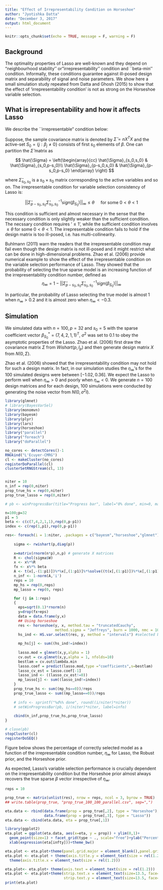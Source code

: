 ```yaml
---
title: "Effect of Irrepresentability Condition on Horseshoe"
author: "Jyotishka Datta"
date: "December 3, 2017"
output: html_document
---
```


```r
knitr::opts_chunk$set(echo = TRUE, message = F, warning = F)
```

## Background

The optimality properties of Lasso are well-known and they depend on "neighbourhood stability'' or "irrepresentability'' condition
and ``beta-min'' condition. Informally, these conditions guarantee against ill-posed design matrix and separability of signal and noise parameters. We show here a small simulation study repeated from Datta and Ghosh (2015) to show that the effect of 'irrepresentability condition' is not as strong on the Horseshoe variable selection. 

## What is irrepresentability and how it affects Lasso

We describe the ``irrepresentable" condition below:\par
Suppose, the sample covariance matrix is denoted by $\hat{\Sigma} = nX^T X$ and the active-set $S_0 = \{ j : \beta_j \neq 0\}$ consists of first $s_0$ elements of $\beta$. One can partition the $\hat{\Sigma}$ matrix as 

$$
\hat{\Sigma} = \left(\begin{array}{cc}    
\hat{\Sigma}_{s_0,s_0} & \hat{\Sigma}_{s_0,p-s_0}\\
\hat{\Sigma}_{p-s_0,s_0} & \hat{\Sigma}_{p-s_0,p-s_0}
\end{array} \right) 
$$

where $\hat{\Sigma}_{s_0,s_0}$ is a $s_0\times s_0$ matrix corresponding to the active variables and so on. The irrepresentable condition for variable selection consistency of Lasso is:

$$
|| \hat{\Sigma}_{p-s_0,s_0} \hat{\Sigma}_{s_0,s_0}^{-1} sign(\beta_{S_0}) ||_{\infty} \leq \theta \quad \mbox{ for some } 0 < \theta < 1
$$

This condition is sufficient and almost necessary in the sense that the necessary condition is only slightly weaker than the sufficient condition. The necssary condition requires '$\leq 1$', while the sufficient condition involves $\leq \theta$ for some $0 < \theta < 1$. The irrepresentable condition fails to hold if the design matrix is too ill-posed, i.e. has multi-collinearity. 

Buhlmann (2011) warn the readers that the irrepresentable condition may fail even though the design matrix is not ill-posed and it might restrict what can be done in high-dimensional problems. Zhao et al. (2006) provide numerical example to show the effect of the irrepresentable condition on the variable selection performance of Lasso. They showed that the probability of selecting the true sparse model is an increasing function of the irrepresentability condition number, defined as 
$$
\eta_{\infty} = 1 - || \hat{\Sigma}_{p-s_0,s_0} \hat{\Sigma}_{s_0,s_0}^{-1} sign(\beta_{S_0}) ||_{\infty}
$$

In particular, the probability of Lasso selecting the true model is almost 1 when $n_{\infty} > 0.2$ and it is almost zero when $\eta_{\infty} < -0.3$.


## Simulation

We simulated data with $n = 100, p = 32$ and $s_0 = 5$ with the sparse coefficient vector $\beta_{S_0}^* = (7,4,2,1,1)^T$, $\sigma^2$ was set to 0.1 to obey the asymptotic properties of the Lasso. Zhao et al. (2006) first draw the covariance matrix $\Sigma$ from $Wishart(p, I_p)$ and then generate design matrix $X$ from $N(0,\Sigma)$.

Zhao et al. (2006) showed that the irrepresentability condition may not hold for such a design matrix. In fact, in our simulation studies the $\eta_\infty$'s for the 100 simulated designs were between $[-1.02, 0.36]$. We expect the Lasso to perform well when $\eta_\infty>0$ and poorly when $\eta_\infty<0$. We generate $n = 100$ design matrices and for each design, 100 simulations were conducted by generating the noise vector from $N(0, \sigma^2 I)$. 

```r
library(glmnet)
# library(BayesVarSel)
library(monomvn)
library(bayesm)
library(plyr)
library(lars)
library(horseshoe)
library("parallel")
library("foreach")
library("doParallel")

no_cores <- detectCores()-1
RNGkind("L'Ecuyer-CMRG")
cl <- makeCluster(no_cores)
registerDoParallel(cl)
clusterSetRNGStream(cl, 13)


niter = 10
n_inf = rep(0,niter)
prop_true_hs = rep(0,niter)
prop_true_lasso = rep(0,niter)

# pb <- winProgressBar(title="Progress bar", label="0% done", min=0, max=100, initial=0)

n=100;p=32
p1 = 5
beta <- c(c(7,4,2,1,1),rep(0,p-p1))
index <- c(rep(1,p1),rep(0,p-p1))

res<- foreach(i = 1:niter, .packages = c("bayesm","horseshoe","glmnet"))%dopar%{
  
    sigma <- rwishart(p,diag(p))
    
    x=matrix(rnorm(n*p),n,p) # generate X matrices
    R <- chol(sigma$W)
    x <- x%*%R
    fx <- x%*% beta
    A <- t(x[,-(1:p1)])%*%x[,(1:p1)]%*%solve((t(x[,(1:p1)])%*%x[,(1:p1)]))%*%rep(1,p1)
    n_inf <- 1-norm(A,'i')
    reps = 10
    mp_hs = rep(0,reps)
    mp_lasso = rep(0, reps)

    for (j in 1:reps)
    { 
      eps=sqrt(0.1)*rnorm(n)
      y=drop(fx+eps)
      data = data.frame(y,x)
      ## Using horseshoe
      res <- horseshoe(y, x, method.tau = "truncatedCauchy",
                       method.sigma = "Jeffreys", burn = 1000, nmc = 1000)
      hs_ind <- HS.var.select(res, y, method = "intervals") #selected betas
      
      mp_hs[j] <- sum((hs_ind!=index))
      
      lasso.mod = glmnet(x,y,alpha = 1)
      cv.out = cv.glmnet(x,y,alpha = 1, nfolds=10)
      bestlam = cv.out$lambda.min
      lasso.coef = predict(lasso.mod,type ="coefficients",s=bestlam)
      lasso_cv_est = lasso.coef[-1]
      lasso_ind <- ((lasso_cv_est!=0))
      mp_lasso[j] <- sum((lasso_ind!=index))
    }
    prop_true_hs <- sum((mp_hs==0))/reps
    prop_true_lasso <- sum((mp_lasso==0))/reps
    
    # info <- sprintf("%d%% done", round((i/niter)*niter))
    # setWinProgressBar(pb, i/(niter)*niter, label=info)
    
    cbind(n_inf,prop_true_hs,prop_true_lasso)
}

# close(pb)
stopCluster(cl)
registerDoSEQ()
```

Figure below shows the percentage of correctly selected model as a function of the irrepresentable condition number, $\eta_\infty$ for Lasso, the Robust prior, and the Horseshoe prior. 

As expected, Lasso's variable selection performance is crucially dependent on the irrepresentability condition but the Horseshoe prior almost always recovers the true sparse $\beta$ vector irrespective of $\eta_\infty$.

```R
reps = 10

prop_true <- matrix(unlist(res), nrow = reps, ncol = 3, byrow = TRUE)
## write.table(prop_true, "prop_true_100_100_parallel.csv", sep=",")

eta.data <- rbind(data.frame(prop = prop_true[,2], type = "Horseshoe"),
                  data.frame(prop = prop_true[,3], type = "Lasso"))
eta.data <- cbind(eta.data, eta = prop_true[,1])

library(ggplot2)
eta.plot = ggplot(eta.data, aes(x=eta, y = prop)) + ylim(0,1)+
  geom_point(size=1) + facet_grid(type ~ ., scale="free")+ylab("Percentage of Correct Selection")+
  xlab(expression(eta[infty]))+theme_bw()

eta.plot <- eta.plot+theme(panel.grid.major = element_blank(),panel.grid.minor = element_blank(), axis.line = element_line(colour = "black"))
eta.plot <- eta.plot + theme(axis.title.y = element_text(size = rel(1.2), angle = 90))+
  theme(axis.title.x = element_text(size = rel(1.2)))

eta.plot<- eta.plot+ theme(axis.text = element_text(size = rel(1.2)))
eta.plot <- eta.plot+theme(strip.text.x = element_text(size=13.5, face="bold"),
                           strip.text.y = element_text(size=13.5, face="bold"))+theme(legend.position="none")
print(eta.plot)
```
